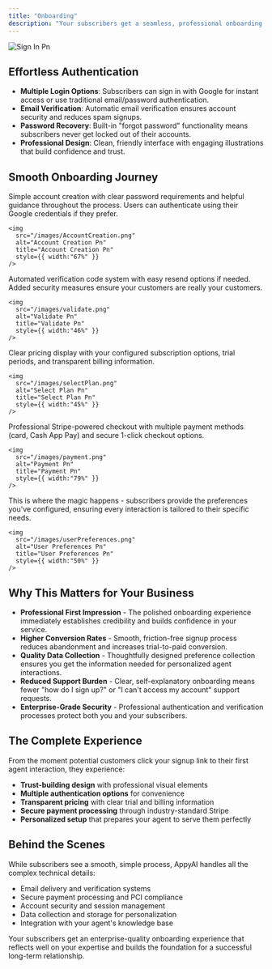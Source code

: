 ```yaml
---
title: "Onboarding"
description: "Your subscribers get a seamless, professional onboarding experience that rivals major SaaS platforms. AppyAI handles all the technical complexity while collecting the personalization data your agent needs."
---
```


![Sign In Pn](/images/SignIn.png)

## Effortless Authentication

- **Multiple Login Options**: Subscribers can sign in with Google for instant access or use traditional email/password authentication.
- **Email Verification**: Automatic email verification ensures account security and reduces spam signups.
- **Password Recovery**: Built-in "forgot password" functionality means subscribers never get locked out of their accounts.
- **Professional Design**: Clean, friendly interface with engaging illustrations that build confidence and trust.

## Smooth Onboarding Journey

<Steps>
  <Step title="Step 1: Account Creation">
    Simple account creation with clear password requirements and helpful guidance throughout the process. Users can authenticate using their Google credentials if they prefer.

    <img
      src="/images/AccountCreation.png"
      alt="Account Creation Pn"
      title="Account Creation Pn"
      style={{ width:"67%" }}
    />
  </Step>
  <Step title="Step 2: Email Verification">
    Automated verification code system with easy resend options if needed. Added security measures ensure your customers are really your customers. 

    <img
      src="/images/validate.png"
      alt="Validate Pn"
      title="Validate Pn"
      style={{ width:"46%" }}
    />
  </Step>
  <Step title="Step 3: Plan Selection">
    Clear pricing display with your configured subscription options, trial periods, and transparent billing information.

    <img
      src="/images/selectPlan.png"
      alt="Select Plan Pn"
      title="Select Plan Pn"
      style={{ width:"45%" }}
    />
  </Step>
  <Step title="Step 4: Secure Payment Processing">
    Professional Stripe-powered checkout with multiple payment methods (card, Cash App Pay) and secure 1-click checkout options.

    <img
      src="/images/payment.png"
      alt="Payment Pn"
      title="Payment Pn"
      style={{ width:"79%" }}
    />
  </Step>
  <Step title="Step 5: Agent Personalization">
    This is where the magic happens - subscribers provide the preferences you've configured, ensuring every interaction is tailored to their specific needs.

    <img
      src="/images/userPreferences.png"
      alt="User Preferences Pn"
      title="User Preferences Pn"
      style={{ width:"50%" }}
    />
  </Step>
</Steps>

## Why This Matters for Your Business

- **Professional First Impression** - The polished onboarding experience immediately establishes credibility and builds confidence in your service.
- **Higher Conversion Rates** - Smooth, friction-free signup process reduces abandonment and increases trial-to-paid conversion.
- **Quality Data Collection** - Thoughtfully designed preference collection ensures you get the information needed for personalized agent interactions.
- **Reduced Support Burden** - Clear, self-explanatory onboarding means fewer "how do I sign up?" or "I can't access my account" support requests.
- **Enterprise-Grade Security** - Professional authentication and verification processes protect both you and your subscribers.

## The Complete Experience

From the moment potential customers click your signup link to their first agent interaction, they experience:

- **Trust-building design** with professional visual elements
- **Multiple authentication options** for convenience
- **Transparent pricing** with clear trial and billing information
- **Secure payment processing** through industry-standard Stripe
- **Personalized setup** that prepares your agent to serve them perfectly

## Behind the Scenes

While subscribers see a smooth, simple process, AppyAI handles all the complex technical details:

- Email delivery and verification systems
- Secure payment processing and PCI compliance
- Account security and session management
- Data collection and storage for personalization
- Integration with your agent's knowledge base

Your subscribers get an enterprise-quality onboarding experience that reflects well on your expertise and builds the foundation for a successful long-term relationship.